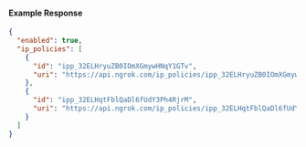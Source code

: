 
#### Example Response

```json
{
  "enabled": true,
  "ip_policies": [
    {
      "id": "ipp_32ELHryuZB0IOmXGmywHNqY1GTv",
      "uri": "https://api.ngrok.com/ip_policies/ipp_32ELHryuZB0IOmXGmywHNqY1GTv"
    },
    {
      "id": "ipp_32ELHqtFblQaDl6fUdY3Ph4RjrM",
      "uri": "https://api.ngrok.com/ip_policies/ipp_32ELHqtFblQaDl6fUdY3Ph4RjrM"
    }
  ]
}
```
